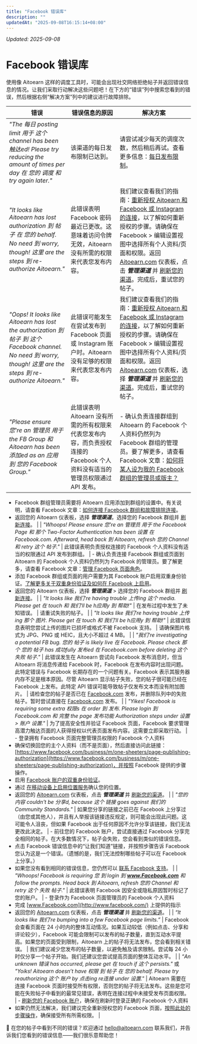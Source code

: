 ```yaml
---
title: "Facebook 错误库"
description: ""
updatedAt: "2025-09-08T16:15:14+08:00"
---
```

<!-- UPDATED_AT -->
_Updated: 2025-09-08_

# Facebook 错误库

使用像 Aitoearn 这样的调度工具时，可能会出现社交网络拒绝帖子并返回错误信息的情况。让我们采取行动解决这些问题吧！在下方的“错误”列中搜索您看到的错误，然后根据右侧“解决方案”列中的建议进行故障排除。

| **错误** | **错误信息的原因** | **解决方案** |
| --- | --- | --- |
| *"The 每日 posting limit 用于 这个 channel has been 触达ed! Please try reducing the amount of times per day 在 您的 调度 和 try again later."* | 该渠道的每日发布限制已达到。 | 请尝试减少每天的调度次数，然后稍后再试。查看更多信息：[每日发布限制](https://aitoearn.helpscoutdocs.com/article/646-daily-posting-limits)。 |
| *"It looks like Aitoearn has lost authorization 到 帖子 在 您的 behalf. No need 到 worry, though! 这里 are the steps 到 re-authorize Aitoearn."* | 此错误表明 Facebook 密码最近已更改。这意味着访问令牌无效，Aitoearn 没有所需的权限来代表您发布内容。 | 我们建议查看我们的指南：[重新授权 Aitoearn 和 Facebook 或 Instagram 的连接](https://aitoearn.helpscoutdocs.com/article/565-troubleshooting-facebook-and-instagram-connections#h_01HBEJQ2DJ2B7PCMYE3RR1JWC4)，以了解如何重新授权的步骤。请确保在 Facebook > 编辑设置视图中选择所有个人资料/页面和权限。返回 [Aitoearn.com](https://aitoearn.com/) 仪表板，点击 ***管理渠道*** 并 [刷新您的渠道](https://aitoearn.helpscoutdocs.com/article/573-refreshing-a-channel-in-aitoearn)。完成后，重试您的帖子。 |
| *"Oops! It looks like Aitoearn has lost the authorization 到 帖子 到 这个 Facebook channel. No need 到 worry, though! 这里 are the steps 到 re-authorize Aitoearn."* | 此错误可能发生在尝试发布到 Facebook 页面或 Instagram 账户时。Aitoearn 没有足够的权限来代表您发布内容。 | 我们建议查看我们的指南：[重新授权 Aitoearn 和 Facebook 或 Instagram 的连接](https://aitoearn.helpscoutdocs.com/article/565-troubleshooting-facebook-and-instagram-connections#h_01HBEJQ2DJ2B7PCMYE3RR1JWC4)，以了解如何重新授权的步骤。请确保在 Facebook > 编辑设置视图中选择所有个人资料/页面和权限。返回 [Aitoearn.com](https://aitoearn.com/) 仪表板，选择 ***管理渠道*** 并 [刷新您的渠道](https://aitoearn.helpscoutdocs.com/article/573-refreshing-a-channel-in-aitoearn)。完成后，重试您的帖子。 |
| *"Please ensure 您're an 管理员 用于 the FB Group 和 Aitoearn has been 添加ed as an 应用 到 您的 Facebook Group."* | 此错误表明 Aitoearn 没有所需的所有权限来代表您发布内容，而负责授权连接的 Facebook 个人资料没有适当的管理员权限通过 API 发布。 | - 确认负责连接群组到 Aitoearn 的 Facebook 个人资料仍然列为 Facebook 群组的管理员。要了解更多，请查看 Facebook 文章：[如何将某人设为我的 Facebook 群组的管理员或版主？](https://www.facebook.com/help/148640791872225?helpref=faq_content)  
- Facebook 群组管理员需要将 Aitoearn 应用添加到群组的设置中。有关说明，请查看 Facebook 文章：[如何连接 Facebook 群组和故障排除连接](https://aitoearn.helpscoutdocs.com/article/570-connecting-facebook-groups-and-troubleshooting-connections)。  
- 返回您的 Aitoearn 仪表板，选择 ***管理渠道***，选择您的 Facebook 群组并 [刷新连接](https://aitoearn.helpscoutdocs.com/article/573-refreshing-a-channel-in-aitoearn)。 |
| *"Whoops! Please ensure 您're an 管理员 用于 the Facebook Page 和 那个 Two-Factor Authentication has been 设置 在 Facebook.com. Afterward, head back 到 Aitoearn, refresh 您的 Channel 和 retry 这个 帖子."* | 此错误表明负责授权连接的 Facebook 个人资料没有适当的权限通过 API 发布到群组。 | - 确认负责连接 Facebook 群组或页面到 Aitoearn 的 Facebook 个人资料仍然列为 Facebook 的管理员。要了解更多，请查看 Facebook 文章：[管理 Facebook 页面角色](https://www.facebook.com/help/187316341316631)。  
- 添加 Facebook 群组或页面的用户需要为其 Facebook 账户启用双重身份验证。[了解更多关于双重身份验证及如何在 Facebook 上启用](https://www.facebook.com/help/148233965247823)。  
- 返回您的 Aitoearn 仪表板，选择 ***管理渠道*** > 选择您的 Facebook 群组并 [刷新连接](https://aitoearn.helpscoutdocs.com/article/573-refreshing-a-channel-in-aitoearn)。 |
| *"It looks like 我们're having trouble 上传ing 这个 media. Please get 在 touch 和 我们'll be h应用y 到 帮助!"* | 在发布过程中发生了未知错误。 | 请重试失败的帖子。 |
| *"It looks like 我们're having trouble 上传ing 那个 图片. Please get 在 touch 和 我们'll be h应用y 到 帮助!"* | 此错误信息表明您尝试上传的图片已损坏或格式不被 Facebook 支持。 | 请确保图片格式为 JPG、PNG 或 HEIC，且大小不超过 4 MB。 |
| *"我们're investigating a potential FB bug. 您的 帖子 is likely live 在 Facebook. Please check 那个 您的 帖子 has 成功fully 发布ed 在 Facebook.com before deleting 这个 失败 帖子."* | 此错误发生在 Aitoearn 尝试向 Facebook 发布消息时，但当 Aitoearn 将消息传递给 Facebook 时，Facebook 在发布内容时出现问题。此特定错误与 Facebook 长期存在的一个问题有关。Facebook 表示其服务器内存不足是根本原因。尽管 Aitoearn 显示帖子失败，您的帖子很可能已经在 Facebook 上发布。此特定 API 错误可能导致帖子仅发布文本而没有附加图片。 | 请检查您的帖子是否已在 [Facebook.com](https://facebook.com/) 发布，并删除队列中的失败帖子。暂时尝试直接在 [Facebook.com](https://facebook.com/) 发布。 |
| *"Yikes! Facebook is requiring some extra 权限s 在 order 到 发布. Please login 到 Facebook.com 和 完整 the page 发布功能 Authorization steps under 设置 > 账户 设置."* | 为了提高安全性并验证 Facebook 页面，Facebook 要求管理高潜力触达页面的人获得授权以代表页面发布内容。这需要立即采取行动。 | - 登录拥有 Facebook 页面完整管理员权限的 Facebook 个人资料  
- 确保切换回您的主个人资料（而不是页面），然后直接访问此链接：[https://www.facebook.com/business/m/one-sheeters/page-publishing-authorization](https://www.facebook.com/business/m/one-sheeters/page-publishing-authorization)，并按照 Facebook 提供的步骤操作。  
- 启用 [Facebook 账户的双重身份验证](https://www.facebook.com/help/148233965247823?helpref=faq_content)。  
- 通过 [在移动设备上启用位置服务](https://www.facebook.com/help/275925085769221?helpref=faq_content)确认您的位置。  
- 返回您的 [Aitoearn.com](https://aitoearn.com/) 仪表板，点击 ***管理渠道*** 并 [刷新您的渠道](https://aitoearn.helpscoutdocs.com/article/573-refreshing-a-channel-in-aitoearn)。 |
| *"您的 内容 couldn't be 分享d, because 这个 链接 goes against 我们的 Community Standards."* | 如果您分享的链接之前已在 Facebook 上分享过（由您或其他人），并且有人举报该链接违反规定，则可能会出现此问题。这可能令人沮丧，但如果 Facebook 出于任何原因不允许分享该链接，我们无法更改此决定。 | - 前往您的 Facebook 账户，尝试直接通过 Facebook 分享完全相同的帖子。在大多数情况下，帖子会失败，您会看到类似的错误信息。  
- 点击 Facebook 错误信息中的“让我们知道”链接，并按照步骤告诉 Facebook 您认为这是一个错误。（遗憾的是，我们无法控制哪些帖子可以在 Facebook 上分享。）  
- 如果您没有看到相同的错误信息，您仍然可以 [联系 Facebook 支持](https://business.facebook.com/help/contact/571927962827151)。 |
| *"Whoops! Facebook is requiring 您 到 login 到 **www.Facebook.com** 和 follow the prompts. Head back 到 Aitoearn, refresh 您的 Channel 和 retry 这个 失败 帖子."* | 此错误表明 Facebook 因安全或隐私原因暂时标记了您的账户。 | - 登录作为 Facebook 页面管理员的 Facebook 个人资料  
- 完成 [www.Facebook.com](http://www.facebook.com/) 上提供的指示  
- 返回您的 [Aitoearn.com](https://aitoearn.com/) 仪表板，点击 ***管理渠道*** 并 [刷新您的渠道](https://aitoearn.helpscoutdocs.com/article/573-refreshing-a-channel-in-aitoearn)。 |
| *“It looks like 我们’re bumping into a few Facebook page limits.”* | Facebook 会查看页面在 24 小时内的整体互动情况。如果互动较低（例如点击、分享和评论较少），Facebook 可能会限制可以发布的帖子数量，直到互动水平提高。如果您的页面受到限制，Aitoearn 上的帖子将无法发布，您会看到相关错误。 | 我们建议减少您发布的帖子数量，以避免触及请求限制。尝试每 24 小时仅分享一个帖子开始。我们还建议您尝试提高页面的整体互动水平。 |
| *“An unknown 错误 has occurred, please get 在 touch if 这个 persists."* 或 *"Yoiks! Aitoearn doesn’t have 权限 到 帖子 在 您的 behalf. Please try reauthorizing 这个 账户 by 点击ing re连接 under 设置."* | Aitoearn 需要在连接 Facebook 页面时接受所有权限，否则您的帖子将无法发布。这些是您可能在失败帖子中看到的最常见错误，表明在连接过程中未接受发布页面权限。 | - [刷新您的 Facebook 账户](https://aitoearn.helpscoutdocs.com/article/573-refreshing-a-channel-in-aitoearn)，确保在刷新时登录正确的 Facebook 个人资料  
- 如果仍然无法解决，我们建议完全重新授权您的 Facebook 页面，[按照此处的步骤操作](https://aitoearn.helpscoutdocs.com/article/565-troubleshooting-facebook-and-instagram-connections#h_01HBEJQ2DJ2B7PCMYE3RR1JWC4)，确保接受所有所需权限。 |

📝 在您的帖子中看到不同的错误？欢迎通过 [hello@aitoearn.com](mailto:hello@aitoearn.com) 联系我们，并告诉我们您看到的错误信息——我们很乐意帮助您！
